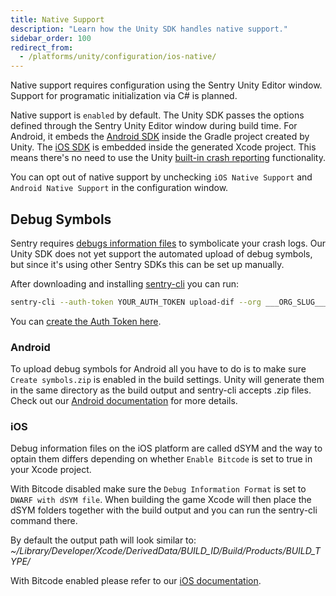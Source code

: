 ```yaml
---
title: Native Support
description: "Learn how the Unity SDK handles native support."
sidebar_order: 100
redirect_from:
  - /platforms/unity/configuration/ios-native/
---
```


<Note>

Native support requires configuration using the Sentry Unity Editor window. Support for programatic initialization via C# is planned.

</Note>

Native support is `enabled` by default. The Unity SDK passes the options defined through the Sentry Unity Editor window during build time. For Android, it embeds the [Android SDK](/platforms/android/) inside the Gradle project created by Unity. The [iOS SDK](/platforms/apple/guides/ios/) is embedded inside the generated Xcode project. This means there's no need to use the Unity [built-in crash reporting](https://docs.unity3d.com/ScriptReference/CrashReport.html) functionality.

You can opt out of native support by unchecking `iOS Native Support` and `Android Native Support` in the configuration window.

## Debug Symbols

Sentry requires [debugs information files](platforms/android/data-management/debug-files/) to symbolicate your crash logs. Our Unity SDK does not yet support the automated upload of debug symbols, but since it's using other Sentry SDKs this can be set up manually.

After downloading and installing [sentry-cli](/product/cli/installation/) you can run:

```bash
sentry-cli --auth-token YOUR_AUTH_TOKEN upload-dif --org ___ORG_SLUG___ --project ___PROJECT_SLUG___ PATH_TO_SYMBOLS
```

<Note>

You can [create the Auth Token here](https://sentry.io/api/).

</Note>

### Android

To upload debug symbols for Android all you have to do is to make sure `Create symbols.zip` is enabled in the build settings. Unity will generate them in the same directory as the build output and sentry-cli accepts .zip files. Check out our [Android documentation](/platforms/android/proguard/) for more details.

### iOS

Debug information files on the iOS platform are called dSYM and the way to optain them differs depending on whether `Enable Bitcode` is set to true in your Xcode project.

With Bitcode disabled make sure the `Debug Information Format` is set to `DWARF with dSYM file`. When building the game Xcode will then place the dSYM folders together with the build output and you can run the sentry-cli command there.

<Note>

By default the output path will look similar to: _~/Library/Developer/Xcode/DerivedData/BUILD_ID/Build/Products/BUILD_TYPE/_

</Note>

With Bitcode enabled please refer to our [iOS documentation](/platforms/apple/guides/ios/dsym/).

